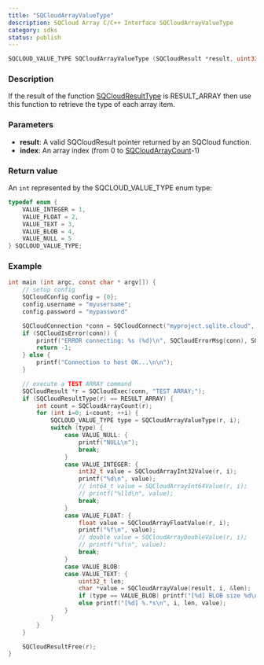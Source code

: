 ```yaml
---
title: "SQCloudArrayValueType"
description: SQCloud Array C/C++ Interface SQCloudArrayValueType
category: sdks
status: publish
---
```


```c
SQCLOUD_VALUE_TYPE SQCloudArrayValueType (SQCloudResult *result, uint32_t index);
```

### Description
If the result of the function [SQCloudResultType](/docs/sqlite-cloud/sdks/c/sqcloudresulttype) is RESULT_ARRAY then use this function to retrieve the type of each array item.

### Parameters
* **result**: A valid SQCloudResult pointer returned by an SQCloud function.
* **index**: An array index (from 0 to [SQCloudArrayCount](/docs/sqlite-cloud/sdks/c/sqcloudarraycount)-1)

### Return value
An `int` represented by the SQCLOUD_VALUE_TYPE enum type:
```c
typedef enum {
    VALUE_INTEGER = 1,
    VALUE_FLOAT = 2,
    VALUE_TEXT = 3,
    VALUE_BLOB = 4,
    VALUE_NULL = 5
} SQCLOUD_VALUE_TYPE;
```

### Example
```c
int main (int argc, const char * argv[]) {
    // setup config
    SQCloudConfig config = {0};
    config.username = "myusername";
    config.password = "mypassword"

    SQCloudConnection *conn = SQCloudConnect("myproject.sqlite.cloud", SQCLOUD_DEFAULT_PORT, &config);
    if (SQCloudIsError(conn)) {
        printf("ERROR connecting: %s (%d)\n", SQCloudErrorMsg(conn), SQCloudErrorCode(conn));
        return -1;
    } else {
        printf("Connection to host OK...\n\n");
    }

    // execute a TEST ARRAY command
    SQCloudResult *r = SQCloudExec(conn, "TEST ARRAY;");
    if (SQCloudResultType(r) == RESULT_ARRAY) {
        int count = SQCloudArrayCount(r);
        for (int i=0; i<count; ++i) {
            SQCLOUD_VALUE_TYPE type = SQCloudArrayValueType(r, i);
            switch (type) {
                case VALUE_NULL: {
                    printf("NULL\n");
                    break;
                }
                case VALUE_INTEGER: {
                    int32_t value = SQCloudArrayInt32Value(r, i);
                    printf("%d\n", value);
                    // int64_t value = SQCloudArrayInt64Value(r, i);
                    // printf("%lld\n", value);
                    break;
                }
                case VALUE_FLOAT: {
                    float value = SQCloudArrayFloatValue(r, i);
                    printf("%f\n", value);
                    // double value = SQCloudArrayDoubleValue(r, i);
                    // printf("%f\n", value);
                    break;
                }
                case VALUE_BLOB:
                case VALUE_TEXT: {
                    uint32_t len;
                    char *value = SQCloudArrayValue(result, i, &len);
                    if (type == VALUE_BLOB) printf("[%d] BLOB size %d\n", i, len);
                    else printf("[%d] %.*s\n", i, len, value);
                }
            }
        }
    }

    SQCloudResultFree(r);
}
```